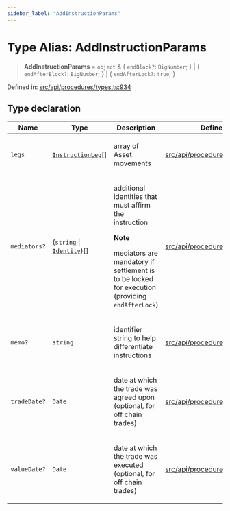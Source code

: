 ```yaml
---
sidebar_label: "AddInstructionParams"
---
```


# Type Alias: AddInstructionParams

> **AddInstructionParams** = `object` & \{ `endBlock?`: `BigNumber`; \} \| \{ `endAfterBlock?`: `BigNumber`; \} \| \{ `endAfterLock?`: `true`; \}

Defined in: [src/api/procedures/types.ts:934](https://github.com/PolymeshAssociation/polymesh-sdk/blob/bee6a2fe7a8ce5db42a6982e793782182cde2153/src/api/procedures/types.ts#L934)

## Type declaration

<table>
<thead>
<tr>
<th>Name</th>
<th>Type</th>
<th>Description</th>
<th>Defined in</th>
</tr>
</thead>
<tbody>
<tr>
<td>

`legs`

</td>
<td>

[`InstructionLeg`](InstructionLeg.mdx)[]

</td>
<td>

array of Asset movements

</td>
<td>

[src/api/procedures/types.ts:938](https://github.com/PolymeshAssociation/polymesh-sdk/blob/bee6a2fe7a8ce5db42a6982e793782182cde2153/src/api/procedures/types.ts#L938)

</td>
</tr>
<tr>
<td>

`mediators?`

</td>
<td>

(`string` \| [`Identity`](../../../entities/Identity/classes/Identity.mdx))[]

</td>
<td>

additional identities that must affirm the instruction

**Note**

mediators are mandatory if settlement is to be locked for execution (providing `endAfterLock`)

</td>
<td>

[src/api/procedures/types.ts:956](https://github.com/PolymeshAssociation/polymesh-sdk/blob/bee6a2fe7a8ce5db42a6982e793782182cde2153/src/api/procedures/types.ts#L956)

</td>
</tr>
<tr>
<td>

`memo?`

</td>
<td>

`string`

</td>
<td>

identifier string to help differentiate instructions

</td>
<td>

[src/api/procedures/types.ts:950](https://github.com/PolymeshAssociation/polymesh-sdk/blob/bee6a2fe7a8ce5db42a6982e793782182cde2153/src/api/procedures/types.ts#L950)

</td>
</tr>
<tr>
<td>

`tradeDate?`

</td>
<td>

`Date`

</td>
<td>

date at which the trade was agreed upon (optional, for off chain trades)

</td>
<td>

[src/api/procedures/types.ts:942](https://github.com/PolymeshAssociation/polymesh-sdk/blob/bee6a2fe7a8ce5db42a6982e793782182cde2153/src/api/procedures/types.ts#L942)

</td>
</tr>
<tr>
<td>

`valueDate?`

</td>
<td>

`Date`

</td>
<td>

date at which the trade was executed (optional, for off chain trades)

</td>
<td>

[src/api/procedures/types.ts:946](https://github.com/PolymeshAssociation/polymesh-sdk/blob/bee6a2fe7a8ce5db42a6982e793782182cde2153/src/api/procedures/types.ts#L946)

</td>
</tr>
</tbody>
</table>
